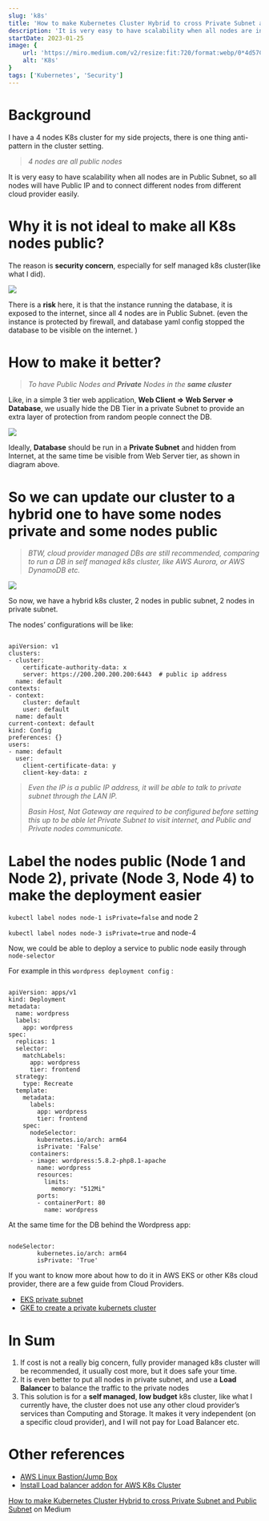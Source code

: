 ```yaml
---
slug: 'k8s'
title: 'How to make Kubernetes Cluster Hybrid to cross Private Subnet and Public Subnet'
description: 'It is very easy to have scalability when all nodes are in Public Subnet, so all nodes will have Public IP and to connect different nodes from different cloud provider easily. Why it is not ideal to make all K8s nodes public? The reason is security concern, especially for self managed k8s cluster(like what I did).'
startDate: 2023-01-25
image: {
    url: 'https://miro.medium.com/v2/resize:fit:720/format:webp/0*4d57C72wfJLzldjx.png',
    alt: 'K8s'
}
tags: ['Kubernetes', 'Security']
---
```



# Background

I have a 4 nodes K8s cluster for my side projects, there is one thing anti-pattern in the cluster setting.

> _4 nodes are all public nodes_

It is very easy to have scalability when all nodes are in Public Subnet, so all nodes will have Public IP and to connect different nodes from different cloud provider easily.

# Why it is not ideal to make all K8s nodes public?

The reason is **security concern**, especially for self managed k8s cluster(like what I did).

![](https://miro.medium.com/v2/resize:fit:700/0*4d57C72wfJLzldjx.png)

There is a **risk** here, it is that the instance running the database, it is exposed to the internet, since all 4 nodes are in Public Subnet. (even the instance is protected by firewall, and database yaml config stopped the database to be visible on the internet. )

# How to make it better?

> _To have Public Nodes and_ **_Private_** _Nodes in the_ **_same cluster_**

Like, in a simple 3 tier web application, **Web Client => Web Server => Database**, we usually hide the DB Tier in a private Subnet to provide an extra layer of protection from random people connect the DB.

![](https://miro.medium.com/v2/resize:fit:700/0*_fupbI4Ci1ioeNtL.png)

Ideally, **Database** should be run in a **Private Subnet** and hidden from Internet, at the same time be visible from Web Server tier, as shown in diagram above.

# So we can update our cluster to a hybrid one to have some nodes private and some nodes public

> _BTW, cloud provider managed DBs are still recommended, comparing to run a DB in self managed k8s cluster, like AWS Aurora, or AWS DynamoDB etc._

![](https://miro.medium.com/v2/resize:fit:700/0*s2iahCWvmBSvtgs8.png)

So now, we have a hybrid k8s cluster, 2 nodes in public subnet, 2 nodes in private subnet.

The nodes’ configurations will be like:
```

apiVersion: v1
clusters:
- cluster:
    certificate-authority-data: x
    server: https://200.200.200.200:6443  # public ip address
  name: default
contexts:
- context:
    cluster: default
    user: default
  name: default
current-context: default
kind: Config
preferences: {}
users:
- name: default
  user:
    client-certificate-data: y
    client-key-data: z
```

> _Even the IP is a public IP address, it will be able to talk to private subnet through the LAN IP._
>
> _Basin Host, Nat Gateway are required to be configured before setting this up to be able let Private Subnet to visit internet, and Public and Private nodes communicate._

# Label the nodes public (Node 1 and Node 2), private (Node 3, Node 4) to make the deployment easier

`kubectl label nodes node-1 isPrivate=false` and node 2

`kubectl label nodes node-3 isPrivate=true` and node-4

Now, we could be able to deploy a service to public node easily through `node-selector`

For example in this `wordpress deployment config` :

```

apiVersion: apps/v1
kind: Deployment
metadata:
  name: wordpress
  labels:
    app: wordpress
spec:
  replicas: 1
  selector:
    matchLabels:
      app: wordpress
      tier: frontend
  strategy:
    type: Recreate
  template:
    metadata:
      labels:
        app: wordpress
        tier: frontend
    spec:
      nodeSelector:
        kubernetes.io/arch: arm64
        isPrivate: 'False'
      containers:
      - image: wordpress:5.8.2-php8.1-apache
        name: wordpress
        resources:
          limits:
            memory: "512Mi"
        ports:
        - containerPort: 80
          name: wordpress
```
At the same time for the DB behind the Wordpress app:

```

nodeSelector:
        kubernetes.io/arch: arm64
        isPrivate: 'True'
```

If you want to know more about how to do it in AWS EKS or other K8s cloud provider, there are a few guide from Cloud Providers.

- [EKS private subnet](https://docs.aws.amazon.com/eks/latest/userguide/private-clusters.html)
- [GKE to create a private kubernets cluster](https://cloud.google.com/kubernetes-engine/docs/how-to/cluster-shared-vpc#create_private_cluster)

# In Sum

1. If cost is not a really big concern, fully provider managed k8s cluster will be recommended, it usually cost more, but it does safe your time.
2. It is even better to put all nodes in private subnet, and use a **Load Balancer** to balance the traffic to the private nodes
3. This solution is for a **self managed**, **low budget** k8s cluster, like what I currently have, the cluster does not use any other cloud provider’s services than Computing and Storage. It makes it very independent (on a specific cloud provider), and I will not pay for Load Balancer etc.

# Other references

- [AWS Linux Bastion/Jump Box](https://aws.amazon.com/solutions/implementations/linux-bastion/)
- [Install Load balancer addon for AWS K8s Cluster](https://docs.aws.amazon.com/eks/latest/userguide/aws-load-balancer-controller.html)


[How to make Kubernetes Cluster Hybrid to cross Private Subnet and Public Subnet](https://medium.com/@TechTim42/how-to-make-kubernetes-cluster-hybrid-to-cross-private-subnet-and-public-subnet-77a89b14fc5c) on Medium

